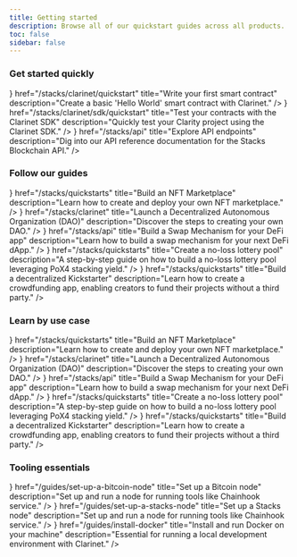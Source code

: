 ```yaml
---
title: Getting started
description: Browse all of our quickstart guides across all products.
toc: false
sidebar: false
---
```



### <span className='font-light'>Get started</span> <span className='inline-flex items-center'>quickly <ChevronRight className='ml-1' /></span>

<Cards className='sm:grid-cols-3'>
  <Card
    icon={<Play className='text-primary' />}
    href="/stacks/clarinet/quickstart"
    title="Write your first smart contract"
    description="Create a basic 'Hello World' smart contract with Clarinet."
  />
  <Card
    icon={<Terminal className='text-primary' />}
    href="/stacks/clarinet/sdk/quickstart"
    title="Test your contracts with the Clarinet SDK"
    description="Quickly test your Clarity project using the Clarinet SDK."
  />
  <Card
    icon={<Database className='text-primary' />}
    href="/stacks/api"
    title="Explore API endpoints"
    description="Dig into our API reference documentation for the Stacks Blockchain API."
  />
</Cards>

### <span className='font-light'>Follow our</span> <span className='inline-flex items-center'>guides <ChevronRight className='ml-1' /></span>

<Cards className='sm:grid-cols-3'>
  <Card
    icon={<Store className='text-primary' />}
    href="/stacks/quickstarts"
    title="Build an NFT Marketplace"
    description="Learn how to create and deploy your own NFT marketplace."
  />
  <Card
    icon={<Scale className='text-primary' />}
    href="/stacks/clarinet"
    title="Launch a Decentralized Autonomous Organization (DAO)"
    description="Discover the steps to creating your own DAO."
  />
  <Card
    icon={<ArrowLeftRight className='text-primary' />}
    href="/stacks/api"
    title="Build a Swap Mechanism for your DeFi app"
    description="Learn how to build a swap mechanism for your next DeFi dApp."
  />
  <Card
    icon={<Ticket className='text-primary' />}
    href="/stacks/quickstarts"
    title="Create a no-loss lottery pool"
    description="A step-by-step guide on how to build a no-loss lottery pool leveraging PoX4 stacking yield."
  />
  <Card
    icon={<Banknote className='text-primary' />}
    href="/stacks/quickstarts"
    title="Build a decentralized Kickstarter"
    description="Learn how to create a crowdfunding app, enabling creators to fund their projects without a third party."
  />
</Cards>

### <span className='font-light'>Learn by</span> <span className='inline-flex items-center'>use case <ChevronRight className='ml-1' /></span>

<Cards className='sm:grid-cols-3'>
  <Card
    icon={<Store className='text-primary' />}
    href="/stacks/quickstarts"
    title="Build an NFT Marketplace"
    description="Learn how to create and deploy your own NFT marketplace."
  />
  <Card
    icon={<Scale className='text-primary' />}
    href="/stacks/clarinet"
    title="Launch a Decentralized Autonomous Organization (DAO)"
    description="Discover the steps to creating your own DAO."
  />
  <Card
    icon={<ArrowLeftRight className='text-primary' />}
    href="/stacks/api"
    title="Build a Swap Mechanism for your DeFi app"
    description="Learn how to build a swap mechanism for your next DeFi dApp."
  />
  <Card
    icon={<Ticket className='text-primary' />}
    href="/stacks/quickstarts"
    title="Create a no-loss lottery pool"
    description="A step-by-step guide on how to build a no-loss lottery pool leveraging PoX4 stacking yield."
  />
  <Card
    icon={<Banknote className='text-primary' />}
    href="/stacks/quickstarts"
    title="Build a decentralized Kickstarter"
    description="Learn how to create a crowdfunding app, enabling creators to fund their projects without a third party."
  />
</Cards>

### <span className='font-light'>Tooling </span> <span className='inline-flex items-center'>essentials <ChevronRight className='ml-1' /></span>

<Cards className='sm:grid-cols-3'>
  <Card
    icon={<Store className='text-primary' />}
    href="/guides/set-up-a-bitcoin-node"
    title="Set up a Bitcoin node"
    description="Set up and run a node for running tools like Chainhook service."
  />
  <Card
    icon={<ArrowLeftRight className='text-primary' />}
    href="/guides/set-up-a-stacks-node"
    title="Set up a Stacks node"
    description="Set up and run a node for running tools like Chainhook service."
  />
  <Card
    icon={<Scale className='text-primary' />}
    href="/guides/install-docker"
    title="Install and run Docker on your machine"
    description="Essential for running a local development environment with Clarinet."
  />
</Cards>
